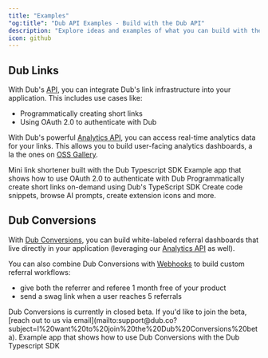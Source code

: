 ```yaml
---
title: "Examples"
"og:title": "Dub API Examples - Build with the Dub API"
description: "Explore ideas and examples of what you can build with the Dub API"
icon: github
---
```


## Dub Links

With Dub's [API](/api-reference/introduction), you can integrate Dub's link infrastructure into your application. This includes use cases like:

- Programmatically creating short links
- Using OAuth 2.0 to authenticate with Dub

With Dub's powerful [Analytics API](/api-reference/endpoint/retrieve-analytics), you can access real-time analytics data for your links. This allows you to build user-facing analytics dashboards, a la the ones on [OSS Gallery](https://oss.gallery/projects/dub).

<CardGroup cols={2}>
  <Card
    title="Dublet"
    icon="github"
    href="https://github.com/dubinc/dublet"
    color="#333333"
  >
    Mini link shortener built with the Dub Typescript SDK
  </Card>
  <Card
    title="OAuth Example App"
    icon="github"
    href="https://github.com/dubinc/examples/tree/main/oauth"
    color="#333333"
  >
    Example app that shows how to use OAuth 2.0 to authenticate with Dub
  </Card>
  <Card
    title="OSS Gallery"
    icon="github"
    href="https://github.com/dubinc/oss-gallery"
    color="#333333"
  >
    Programmatically create short links on-demand using Dub's TypeScript SDK
  </Card>
  <Card
    title="Ray.so"
    icon="github"
    href="https://github.com/raycast/ray-so/blob/main/app/api/shorten-url/route.ts"
    color="#333333"
  >
    Create code snippets, browse AI prompts, create extension icons and more.

  </Card>
</CardGroup>

## Dub Conversions

With [Dub Conversions](/conversions/quickstart), you can build white-labeled referral dashboards that live directly in your application (leveraging our [Analytics API](/api-reference/endpoint/retrieve-analytics) as well).

You can also combine Dub Conversions with [Webhooks](/concepts/webhooks/introduction) to build custom referral workflows:

- give both the referrer and referee 1 month free of your product
- send a swag link when a user reaches 5 referrals

<Note>
  Dub Conversions is currently in closed beta. If you'd like to join the beta,
  [reach out to us via
  email](mailto:support@dub.co?subject=I%20want%20to%20join%20the%20Dub%20Conversions%20beta).
</Note>

<CardGroup cols={2}>
  <Card
    title="Dub Conversions Demo App"
    icon="github"
    href="https://github.com/dubinc/examples/tree/main/conversions/stripe"
    color="#333333"
  >
    Example app that shows how to use Dub Conversions with the Dub Typescript
    SDK
  </Card>
</CardGroup>
